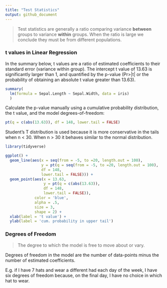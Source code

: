 ```yaml
---
title: "Test Statistics"
output: github_document
---
```


> Test statistics are generally a ratio comparing variance **between** groups to variance **within** groups. When the ratio is large we conclude they must be from different populations.

### t values in Linear Regression

In the summary below, t values are a ratio of estimated coefficients to their standard error (variance within group). The intercept t value of 13.63 is significantly larger than 1, and quantified by the p-value (Pr>|t| or the probability of obtaining an absolute t value greater than 13.63).

```r

summary(
  lm(formula = Sepal.Length ~ Sepal.Width, data = iris)
  )

```

Calculate the p-value manually using a cumulative probability distribution, the t value,
and the model degrees-of-freedom:

```r
pt(q = c(abs(13.63)), df = 148, lower.tail = FALSE)
```

Student's T distribution is used because it is more conservative in the tails when n < 30. When n > 30 it behaves similar to the normal distribution.

```r
library(tidyverse)

ggplot() +
  geom_line(aes(x = seq(from = -5, to =20, length.out = 100), 
                y = pt(q = seq(from = -5, to =20, length.out = 100), 
                df = 148, 
                lower.tail = FALSE))) +
  geom_point(aes(x = 13.63, 
                 y = pt(q = c(abs(13.63)), 
                 df = 148, 
                 lower.tail = FALSE)), 
             color = 'blue', 
             alpha = .5, 
             size = 3, 
             shape = 2) +
  xlab(label = 't value') +
  ylab(label = 'cum. probability in upper tail')

```

### Degrees of Freedom
> The degree to which the model is free to move about or vary.

Degrees of freedom in the model are the number of data-points minus the number of estimated coefficients.

E.g. if I have 7 hats and wear a different had each day of the week, I have six degrees of freedom because,
on the final day, I have no choice in which hat to wear.